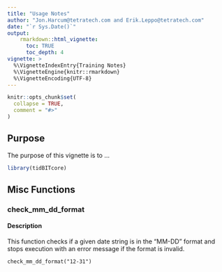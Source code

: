 ```yaml
---
title: "Usage Notes"
author: "Jon.Harcum@tetratech.com and Erik.Leppo@tetratech.com"
date: "`r Sys.Date()`"
output: 
    rmarkdown::html_vignette:
      toc: TRUE
      toc_depth: 4
vignette: >
  %\VignetteIndexEntry{Training Notes}
  %\VignetteEngine{knitr::rmarkdown}
  %\VignetteEncoding{UTF-8}
---
```

<!-- Data is in vignettes\data folder  -->
```r
knitr::opts_chunk$set(
  collapse = TRUE,
  comment = "#>"
)
```

## Purpose
The purpose of this vignette is to ...

```r
library(tidBITcore)
```

## Misc Functions 

### check_mm_dd_format 

#### Description
This function checks if a given date string is in the "MM-DD" format and stops execution with an error message if the format is invalid.

`check_mm_dd_format("12-31")`  
